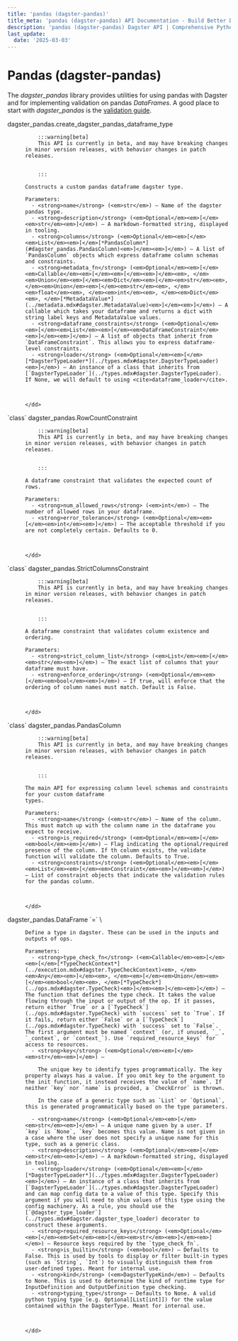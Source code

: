 ```yaml
---
title: 'pandas (dagster-pandas)'
title_meta: 'pandas (dagster-pandas) API Documentation - Build Better Data Pipelines | Python Reference Documentation for Dagster'
description: 'pandas (dagster-pandas) Dagster API | Comprehensive Python API documentation for Dagster, the data orchestration platform. Learn how to build, test, and maintain data pipelines with our detailed guides and examples.'
last_update:
  date: '2025-03-03'
---
```


<div class="section" id="pandas-dagster-pandas">

# Pandas (dagster-pandas)

The <cite>dagster_pandas</cite> library provides utilities for using pandas with Dagster and for implementing
validation on pandas <cite>DataFrames</cite>. A good place to start with <cite>dagster_pandas</cite> is the [validation
guide](https://docs.dagster.io/integrations/libraries/pandas/).

<dl>
    <dt><Link id='dagster_pandas.create_dagster_pandas_dataframe_type'>dagster_pandas.create_dagster_pandas_dataframe_type</Link></dt>
    <dd>

        :::warning[beta]
        This API is currently in beta, and may have breaking changes in minor version releases, with behavior changes in patch releases.


        :::

    Constructs a custom pandas dataframe dagster type.

    Parameters: 
      - <strong>name</strong> (<em>str</em>) – Name of the dagster pandas type.
      - <strong>description</strong> (<em>Optional</em><em>[</em><em>str</em><em>]</em>) – A markdown-formatted string, displayed in tooling.
      - <strong>columns</strong> (<em>Optional</em><em>[</em><em>List</em><em>[</em>[*PandasColumn*](#dagster_pandas.PandasColumn)<em>]</em><em>]</em>) – A list of `PandasColumn` objects which express dataframe column schemas and constraints.
      - <strong>metadata_fn</strong> (<em>Optional</em><em>[</em><em>Callable</em><em>[</em><em>[</em><em>]</em><em>, </em><em>Union</em><em>[</em><em>Dict</em><em>[</em><em>str</em><em>, </em><em>Union</em><em>[</em><em>str</em><em>, </em><em>float</em><em>, </em><em>int</em><em>, </em><em>Dict</em><em>, </em>[*MetadataValue*](../metadata.mdx#dagster.MetadataValue)<em>]</em><em>]</em>) – A callable which takes your dataframe and returns a dict with string label keys and MetadataValue values.
      - <strong>dataframe_constraints</strong> (<em>Optional</em><em>[</em><em>List</em><em>[</em><em>DataFrameConstraint</em><em>]</em><em>]</em>) – A list of objects that inherit from `DataFrameConstraint`. This allows you to express dataframe-level constraints.
      - <strong>loader</strong> (<em>Optional</em><em>[</em>[*DagsterTypeLoader*](../types.mdx#dagster.DagsterTypeLoader)<em>]</em>) – An instance of a class that inherits from [`DagsterTypeLoader`](../types.mdx#dagster.DagsterTypeLoader). If None, we will default to using <cite>dataframe_loader</cite>.



    </dd>

</dl>
<dl>
    <dt><Link id='dagster_pandas.RowCountConstraint'>`class` dagster_pandas.RowCountConstraint</Link></dt>
    <dd>

        :::warning[beta]
        This API is currently in beta, and may have breaking changes in minor version releases, with behavior changes in patch releases.


        :::

    A dataframe constraint that validates the expected count of rows.

    Parameters: 
      - <strong>num_allowed_rows</strong> (<em>int</em>) – The number of allowed rows in your dataframe.
      - <strong>error_tolerance</strong> (<em>Optional</em><em>[</em><em>int</em><em>]</em>) – The acceptable threshold if you are not completely certain. Defaults to 0.



    </dd>

</dl>
<dl>
    <dt><Link id='dagster_pandas.StrictColumnsConstraint'>`class` dagster_pandas.StrictColumnsConstraint</Link></dt>
    <dd>

        :::warning[beta]
        This API is currently in beta, and may have breaking changes in minor version releases, with behavior changes in patch releases.


        :::

    A dataframe constraint that validates column existence and ordering.

    Parameters: 
      - <strong>strict_column_list</strong> (<em>List</em><em>[</em><em>str</em><em>]</em>) – The exact list of columns that your dataframe must have.
      - <strong>enforce_ordering</strong> (<em>Optional</em><em>[</em><em>bool</em><em>]</em>) – If true, will enforce that the ordering of column names must match. Default is False.



    </dd>

</dl>
<dl>
    <dt><Link id='dagster_pandas.PandasColumn'>`class` dagster_pandas.PandasColumn</Link></dt>
    <dd>

        :::warning[beta]
        This API is currently in beta, and may have breaking changes in minor version releases, with behavior changes in patch releases.


        :::

    The main API for expressing column level schemas and constraints for your custom dataframe
    types.

    Parameters: 
      - <strong>name</strong> (<em>str</em>) – Name of the column. This must match up with the column name in the dataframe you expect to receive.
      - <strong>is_required</strong> (<em>Optional</em><em>[</em><em>bool</em><em>]</em>) – Flag indicating the optional/required presence of the column. If th column exists, the validate function will validate the column. Defaults to True.
      - <strong>constraints</strong> (<em>Optional</em><em>[</em><em>List</em><em>[</em><em>Constraint</em><em>]</em><em>]</em>) – List of constraint objects that indicate the validation rules for the pandas column.



    </dd>

</dl>
<dl>
    <dt><Link id='dagster_pandas.DataFrame'>dagster_pandas.DataFrame `=` \<dagster._core.types.dagster_type.DagsterType object></Link></dt>
    <dd>

    Define a type in dagster. These can be used in the inputs and outputs of ops.

    Parameters: 
      - <strong>type_check_fn</strong> (<em>Callable</em><em>[</em><em>[</em>[*TypeCheckContext*](../execution.mdx#dagster.TypeCheckContext)<em>, </em><em>Any</em><em>]</em><em>, </em><em>[</em><em>Union</em><em>[</em><em>bool</em><em>, </em>[*TypeCheck*](../ops.mdx#dagster.TypeCheck)<em>]</em><em>]</em><em>]</em>) – The function that defines the type check. It takes the value flowing through the input or output of the op. If it passes, return either `True` or a [`TypeCheck`](../ops.mdx#dagster.TypeCheck) with `success` set to `True`. If it fails, return either `False` or a [`TypeCheck`](../ops.mdx#dagster.TypeCheck) with `success` set to `False`. The first argument must be named `context` (or, if unused, `_`, `_context`, or `context_`). Use `required_resource_keys` for access to resources.
      - <strong>key</strong> (<em>Optional</em><em>[</em><em>str</em><em>]</em>) – 

        The unique key to identify types programmatically. The key property always has a value. If you omit key to the argument to the init function, it instead receives the value of `name`. If neither `key` nor `name` is provided, a `CheckError` is thrown.

        In the case of a generic type such as `List` or `Optional`, this is generated programmatically based on the type parameters.

      - <strong>name</strong> (<em>Optional</em><em>[</em><em>str</em><em>]</em>) – A unique name given by a user. If `key` is `None`, `key` becomes this value. Name is not given in a case where the user does not specify a unique name for this type, such as a generic class.
      - <strong>description</strong> (<em>Optional</em><em>[</em><em>str</em><em>]</em>) – A markdown-formatted string, displayed in tooling.
      - <strong>loader</strong> (<em>Optional</em><em>[</em>[*DagsterTypeLoader*](../types.mdx#dagster.DagsterTypeLoader)<em>]</em>) – An instance of a class that inherits from [`DagsterTypeLoader`](../types.mdx#dagster.DagsterTypeLoader) and can map config data to a value of this type. Specify this argument if you will need to shim values of this type using the config machinery. As a rule, you should use the [`@dagster_type_loader`](../types.mdx#dagster.dagster_type_loader) decorator to construct these arguments.
      - <strong>required_resource_keys</strong> (<em>Optional</em><em>[</em><em>Set</em><em>[</em><em>str</em><em>]</em><em>]</em>) – Resource keys required by the `type_check_fn`.
      - <strong>is_builtin</strong> (<em>bool</em>) – Defaults to False. This is used by tools to display or filter built-in types (such as `String`, `Int`) to visually distinguish them from user-defined types. Meant for internal use.
      - <strong>kind</strong> (<em>DagsterTypeKind</em>) – Defaults to None. This is used to determine the kind of runtime type for InputDefinition and OutputDefinition type checking.
      - <strong>typing_type</strong> – Defaults to None. A valid python typing type (e.g. Optional[List[int]]) for the value contained within the DagsterType. Meant for internal use.



    </dd>

</dl>
</div>

